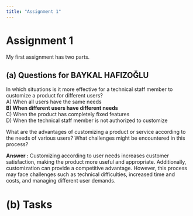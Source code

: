 ```yaml
---
title: "Assignment 1"
---
```


# Assignment 1

My first assignment has two parts.

## (a) Questions for BAYKAL HAFIZOĞLU

In which situations is it more effective for a technical staff member to customize a product for different users?\
A) When all users have the same needs\
**B) When different users have different needs**\
C) When the product has completely fixed features\
D) When the technical staff member is not authorized to customize

What are the advantages of customizing a product or service according to the needs of various users? What challenges might be encountered in this process?

**Answer :** Customizing according to user needs increases customer satisfaction, making the product more useful and appropriate. Additionally, customization can provide a competitive advantage. However, this process may face challenges such as technical difficulties, increased time and costs, and managing different user demands.

# (b) Tasks
